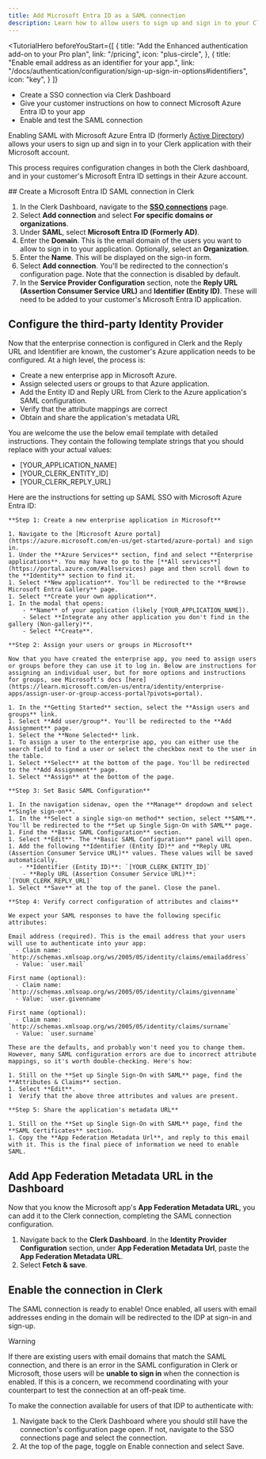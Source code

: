 ```yaml
---
title: Add Microsoft Entra ID as a SAML connection
description: Learn how to allow users to sign up and sign in to your Clerk app with their Microsoft account using SAML SSO.
---
```


<TutorialHero
  beforeYouStart={[
    {
      title: "Add the Enhanced authentication add-on to your Pro plan",
      link: "/pricing",
      icon: "plus-circle",
    },
    {
      title: "Enable email address as an identifier for your app.",
      link: "/docs/authentication/configuration/sign-up-sign-in-options#identifiers",
      icon: "key",
    }
  ]}
>
  - Create a SSO connection via Clerk Dashboard
  - Give your customer instructions on how to connect Microsoft Azure Entra ID to your app
  - Enable and test the SAML connection
</TutorialHero>

Enabling SAML with Microsoft Azure Entra ID (formerly [Active Directory](https://learn.microsoft.com/en-us/entra/fundamentals/new-name)) allows your users to sign up and sign in to your Clerk application with their Microsoft account.

This process requires configuration changes in both the Clerk dashboard, and in your customer's Microsoft Entra ID settings in their Azure account.

<Steps>
  ## Create a Microsoft Entra ID SAML connection in Clerk

  1. In the Clerk Dashboard, navigate to the [**SSO connections**](https://dashboard.clerk.com/last-active?path=user-authentication/sso-connections) page.
  1. Select **Add connection** and select **For specific domains or organizations**.
  1. Under **SAML**, select **Microsoft Entra ID (Formerly AD)**.
  1. Enter the **Domain**. This is the email domain of the users you want to allow to sign in to your application. Optionally, select an **Organization**.
  1. Enter the **Name**. This will be displayed on the sign-in form.
  1. Select **Add connection**. You'll be redirected to the connection's configuration page. Note that the connection is disabled by default.
  1. In the **Service Provider Configuration** section, note the **Reply URL (Assertion Consumer Service URL)** and **Identifier (Entity ID)**. These will need to be added to your customer's Microsoft Entra ID application.

  ## Configure the third-party Identity Provider

  Now that the enterprise connection is configured in Clerk and the Reply URL and Identifier are known, the customer's Azure application needs to be configured. At a high level, the process is:

  - Create a new enterprise app in Microsoft Azure.
  - Assign selected users or groups to that Azure application.
  - Add the Entity ID and Reply URL from Clerk to the Azure application's SAML configuration.
  - Verify that the attribute mappings are correct
  - Obtain and share the application's metadata URL

  You are welcome the use the below email template with detailed instructions. They contain the following
  template strings that you should replace with your actual values:

  - [YOUR_APPLICATION_NAME]
  - [YOUR_CLERK_ENTITY_ID]
  - [YOUR_CLERK_REPLY_URL]

  <Copyable as="html">
    Here are the instructions for setting up SAML SSO with Microsoft Azure Entra ID:

    **Step 1: Create a new enterprise application in Microsoft**

    1. Navigate to the [Microsoft Azure portal](https://azure.microsoft.com/en-us/get-started/azure-portal) and sign in.
    1. Under the **Azure Services** section, find and select **Enterprise applications**. You may have to go to the [**All services**](https://portal.azure.com/#allservices) page and then scroll down to the **Identity** section to find it.
    1. Select **New application**. You'll be redirected to the **Browse Microsoft Entra Gallery** page.
    1. Select **Create your own application**.
    1. In the modal that opens:
        - **Name** of your application (likely [YOUR_APPLICATION_NAME]).
        - Select **Integrate any other application you don't find in the gallery (Non-gallery)**.
        - Select **Create**.

    **Step 2: Assign your users or groups in Microsoft**

    Now that you have created the enterprise app, you need to assign users or groups before they can use it to log in. Below are instructions for assigning an individual user, but for more options and instructions for groups, see Microsoft's docs [here](https://learn.microsoft.com/en-us/entra/identity/enterprise-apps/assign-user-or-group-access-portal?pivots=portal).

    1. In the **Getting Started** section, select the **Assign users and groups** link.
    1. Select **Add user/group**. You'll be redirected to the **Add Assignment** page.
    1. Select the **None Selected** link.
    1. To assign a user to the enterprise app, you can either use the search field to find a user or select the checkbox next to the user in the table.
    1. Select **Select** at the bottom of the page. You'll be redirected to the **Add Assignment** page.
    1. Select **Assign** at the bottom of the page.

    **Step 3: Set Basic SAML Configuration**

    1. In the navigation sidenav, open the **Manage** dropdown and select **Single sign-on**.
    1. In the **Select a single sign-on method** section, select **SAML**. You'll be redirected to the **Set up Single Sign-On with SAML** page.
    1. Find the **Basic SAML Configuration** section.
    1. Select **Edit**. The **Basic SAML Configuration** panel will open.
    1. Add the following **Identifier (Entity ID)** and **Reply URL (Assertion Consumer Service URL)** values. These values will be saved automatically.
       - **Identifier (Entity ID)**: `[YOUR_CLERK_ENTITY_ID]`
        - **Reply URL (Assertion Consumer Service URL)**: `[YOUR_CLERK_REPLY_URL]`
    1. Select **Save** at the top of the panel. Close the panel.

    **Step 4: Verify correct configuration of attributes and claims**

    We expect your SAML responses to have the following specific attributes:

    Email address (required). This is the email address that your users will use to authenticate into your app:
      - Claim name: `http://schemas.xmlsoap.org/ws/2005/05/identity/claims/emailaddress`
      - Value: `user.mail`

    First name (optional):
      - Claim name: `http://schemas.xmlsoap.org/ws/2005/05/identity/claims/givenname`
      - Value: `user.givenname`

    First name (optional):
      - Claim name: `http://schemas.xmlsoap.org/ws/2005/05/identity/claims/surname`
      - Value: `user.surname`

    These are the defaults, and probably won't need you to change them. However, many SAML configuration errors are due to incorrect attribute mappings, so it's worth double-checking. Here's how:

    1. Still on the **Set up Single Sign-On with SAML** page, find the **Attributes & Claims** section.
    1. Select **Edit**.
    1  Verify that the above three attributes and values are present.

    **Step 5: Share the application's metadata URL**

    1. Still on the **Set up Single Sign-On with SAML** page, find the **SAML Certificates** section.
    1. Copy the **App Federation Metadata Url**, and reply to this email with it. This is the final piece of information we need to enable SAML.

  </Copyable>

  ## Add App Federation Metadata URL in the Dashboard

  Now that you know the Microsoft app's **App Federation Metadata URL**, you can add it to the Clerk connection, completing the SAML connection configuration.

  1. Navigate back to the **Clerk Dashboard**. In the **Identity Provider Configuration** section, under **App Federation Metadata Url**, paste the **App Federation Metadata URL**.
  1. Select **Fetch & save**.

  ## Enable the connection in Clerk

  The SAML connection is ready to enable! Once enabled, all users with email addresses ending in the domain will be redirected to the IDP at sign-in and sign-up.

  > [!WARNING]
  > If there are existing users with email domains that match the SAML connection, and there is an error in the SAML configuration in Clerk or Microsoft, those users will be **unable to sign in** when the connection is enabled. If this is a concern, we recommend coordinating with your counterpart to test the connection at an off-peak time.

  To make the connection available for users of that IDP to authenticate with:

  1. Navigate back to the Clerk Dashboard where you should still have the connection's configuration page open. If not, navigate to the SSO connections page and select the connection.
  1. At the top of the page, toggle on Enable connection and select Save.

</Steps>
